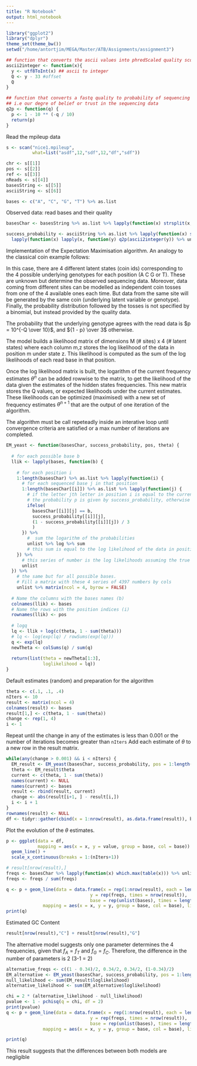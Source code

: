 ```yaml
---
title: "R Notebook"
output: html_notebook
---
```

  
  
```r
library("ggplot2")
library("dplyr")
theme_set(theme_bw())
setwd("/home/antortjim/MEGA/Master/ATB/Assignments/assignment3")
```

```r
## function that converts the ascii values into phredScaled quality scores
ascii2integer <- function(x){
  y <- utf8ToInt(x) ## ascii to integer
  Q <- y - 33 #offset
  Q
}

## function that converts a fastq quality to probability of sequencing the right base
## i.e our degre of belief or trust in the sequencing data
q2p <- function(q) {
  p <- 1 - 10 ** (-q / 10)
  return(p)
}
```

Read the mpileup data
```r
s <- scan("nice1.mpileup",
          what=list("asdf",12,"sdf",12,"df","sdf"))

chr <- s[[1]]
pos <- s[[2]]
ref <- s[[3]]
nReads <- s[[4]]
basesString <- s[[5]]
asciiString <- s[[6]]

bases <- c("A", "C", "G", "T") %>% as.list
```

Observed data: read bases and their quality
```r
basesChar <- basesString %>% as.list %>% lapply(function(x) strsplit(x, "") %>% unlist)

success_probability <- asciiString %>% as.list %>% lapply(function(x) strsplit(x, "") %>% unlist) %>%
  lapply(function(x) lapply(x, function(y) q2p(ascii2integer(y)) %>% unlist) %>% unlist)
```

Implementation of the Expectation Maximisation algorithm.
An analogy to the classical coin example follows:

In this case, there are 4 different latent states (coin ids) corresponding to the 4 possible underlying genotypes for each position (A C G or T). These are unknown but determine the observed sequencing data.
Moreover, data coming from different sites can be modelled as independent coin tosses from one of the 4 available ones each time. But data from the same site will be generated by the same coin (underlying latent variable or genotype).
Finally, the probability distribution followed by the tosses is not specified by a binomial, but instead provided by the quality data.

The probability that the underlying genotype agrees with the read data is $p = 10^{-Q \over 10}$, and ${1 - p} \over 3$ otherwise.

The model builds a likelihood matrix of dimensions M (# sites) x 4 (# latent states) where each column m,z stores the log likelihood of the data in position m under state z. This likelihood is computed as the sum of the log likelihoods of each read base in that position.

Once the log likelihood matrix is built, the logarithm of the current frequency estimates $\theta^n$ can be added rowwise to the matrix, to get the likelihood of the data given the estimates of the hidden states frequencies. This new matrix stores the Q values, or expected likelihoods under the current estimates. These likelihoods can be optimized (maximised) with a new set of frequency estimates $\theta^{n+1}$ that are the output of one iteration of the algorithm.

The algorithm must be call repeteadly inside an interative loop until convergence criteria are satisfied or a max number of iterations are completed.

```r
EM_yeast <- function(basesChar, success_probability, pos, theta) {
  
  # for each possible base b
  llik <- lapply(bases, function(b) {
   
    # for each position i 
    1:length(basesChar) %>% as.list %>% lapply(function(i) {
      # for each sequenced base j in that position
      1:length(basesChar[[i]]) %>% as.list %>% lapply(function(j) {
        # if the letter jth letter in position i is equal to the current possible base b
        # the probability p is given by success_probability, otherwise it's (1 - p) / 3 
        ifelse(
          basesChar[[i]][j] == b,
          success_probability[[i]][j],
          (1 - success_probability[[i]][j]) / 3
          )
      }) %>%
        #  sum the logarithm of the probabilities
        unlist %>% log %>% sum
        # this sum is equal to the log likelihood of the data in position i assuming the true base is b
    }) %>%
      # this series of number is the log likelihoods assuming the true base is b for all sites
      unlist
  }) %>%
    # the same but for all possible bases.
    # Fill a matrix with these 4 series of 4397 numbers by cols
    unlist %>% matrix(ncol = 4, byrow = FALSE)
  
  # Name the columns with the bases names (b)
  colnames(llik) <- bases
  # Name the rows with the position indices (i)
  rownames(llik) <- pos
  
  # logq
  lq <- llik + log(c(theta, 1 - sum(theta)))
  # lq <- log(exp(lq) / rowSums(exp(lq)))
  q <- exp(lq)
  newTheta <- colSums(q) / sum(q)
  
  return(list(theta = newTheta[1:3],
              loglikelihood = lq))
}
```


Default estimates (random) and preparation for the algorithm
```r
theta <- c(.1, .1, .4)
nIters <- 10
result <- matrix(ncol = 4)
colnames(result) <- bases
result[1,] <- c(theta, 1 - sum(theta))
change <- rep(1, 4)
i <- 1
```
Repeat until the change in any of the estimates is less than 0.001 or the number of iterations becomes greater than `nIters`
Add each estimate of $\theta$ to a new row in the result matrix.
```r
while(any(change > 0.001) && i < nIters) {
  EM_result <- EM_yeast(basesChar, success_probability, pos = 1:length(basesChar), theta)
  theta <- EM_result$theta
  current <- c(theta, 1 - sum(theta))
  names(current) <- NULL
  names(current) <- bases
  result <- rbind(result, current)
  change <- abs(result[i+1, ] - result[i,])
  i <- i + 1
}
rownames(result) <- NULL
df <- tidyr::gather(cbind(x = 1:nrow(result), as.data.frame(result)), base, value, -x)
```

Plot the evolution of the $\theta$ estimates.
```r
p <- ggplot(data = df,
            mapping = aes(x = x, y = value, group = base, col = base)) +
  geom_line() +
  scale_x_continuous(breaks = 1:(nIters+1))

# result[nrow(result),]
freqs <- basesChar %>% lapply(function(x) which.max(table(x))) %>% unlist %>% names %>% table
freqs <- freqs / sum(freqs)

q <- p + geom_line(data = data.frame(x = rep(1:nrow(result), each = length(freqs)),
                                y = rep(freqs, times = nrow(result)),
                                base = rep(unlist(bases), times = length(bases))),
              mapping = aes(x = x, y = y, group = base, col = base), linetype = 2)
print(q)
```

Estimated GC Content
```r
result[nrow(result),"C"] + result[nrow(result),"G"]
```

The alternative model suggests only one parameter determines the 4 frequencies, given that $f_A = f_T$ and $f_G = f_C$. Therefore, the difference in the number of parameters is 2 (3-1 = 2) 
```r
alternative_freqs <- c((1 - 0.34)/2, 0.34/2, 0.34/2, (1-0.34)/2)
EM_alternative <- EM_yeast(basesChar, success_probability, pos = 1:length(basesChar), alternative_freqs[1:3])
null_likelihood <- sum(EM_result$loglikelihood)
alternative_likelihood <- sum(EM_alternative$loglikelihood)
```

 
```r
chi = 2 * (alternative_likelihood - null_likelihood)
pvalue <- 1 - pchisq(q = chi, df = 2)
print(pvalue)
q <- p + geom_line(data = data.frame(x = rep(1:nrow(result), each = length(alternative_freqs)),
                                y = rep(freqs, times = nrow(result)),
                                base = rep(unlist(bases), times = length(bases))),
              mapping = aes(x = x, y = y, group = base, col = base), linetype = 2)
```

```r
print(q)
```
This result suggests that the differences between both models are negligible 